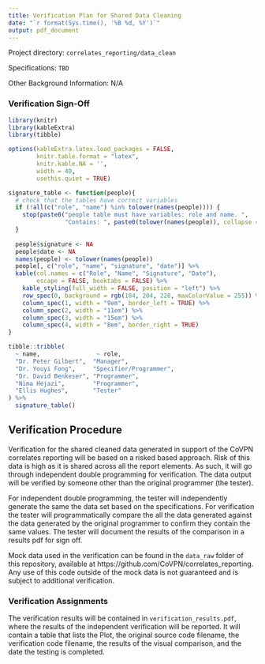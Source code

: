 ```yaml
---
title: Verification Plan for Shared Data Cleaning
date: "`r format(Sys.time(), '%B %d, %Y')`"
output: pdf_document
---
```


Project directory: `correlates_reporting/data_clean`

Specifications: `TBD`

Other Background Information: N/A 

### Verification  Sign-Off

```r
library(knitr)
library(kableExtra)
library(tibble)

options(kableExtra.latex.load_packages = FALSE, 
        knitr.table.format = "latex",
        knitr.kable.NA = '',
        width = 40,
        usethis.quiet = TRUE)

signature_table <- function(people){
  # check that the tables have correct variables
  if (!all(c("role", "name") %in% tolower(names(people)))) {
    stop(paste0("people table must have variables: role and name. ",
                "Contains: ", paste0(tolower(names(people)), collapse = ", ")))
  }
  
  people$signature <- NA
  people$date <- NA
  names(people) <- tolower(names(people))
  people[, c("role", "name", "signature", "date")] %>% 
  kable(col.names = c("Role", "Name", "Signature", "Date"),
        escape = FALSE, booktabs = FALSE) %>% 
    kable_styling(full_width = FALSE, position = "left") %>% 
    row_spec(0, background = rgb(184, 204, 228, maxColorValue = 255)) %>% 
    column_spec(1, width = "9em", border_left = TRUE) %>% 
    column_spec(2, width = "11em") %>% 
    column_spec(3, width = "15em") %>% 
    column_spec(4, width = "8em", border_right = TRUE)
}

tibble::tribble(
  ~ name,                ~ role,
  "Dr. Peter Gilbert",  "Manager",
  "Dr. Youyi Fong",     "Specifier/Programmer",
  "Dr. David Benkeser", "Programmer",
  "Nima Hejazi",        "Programmer",
  "Ellis Hughes",       "Tester" 
) %>% 
  signature_table()

```

## Verification Procedure

Verification for the shared cleaned data generated in support of the CoVPN correlates reporting will be based on a risked based approach. Risk of this data is high as it is shared across all the report elements. As such, it will go through independent double programming for verification. The data output will be verified by someone other than the original programmer (the tester). 

For independent double programming, the tester will independently generate the same the data set based on the specifications. For verification the tester will programmatically compare the all the data generated against the data generated by the original programmer to confirm they contain the same values. The tester will document the results of the comparison in a results pdf for sign off.

Mock data used in the verification can be found in the `data_raw` folder of this repository, available at https://github.com/CoVPN/correlates_reporting. Any use of this code outside of the mock data is not guaranteed and is subject to additional verification.

### Verification Assignments

The verification results will be contained in `verification_results.pdf`, where the results of the independent verification will be reported. It will contain a table that lists the Plot, the original source code filename, the verification code filename, the results of the visual comparison, and the date the testing is completed.


